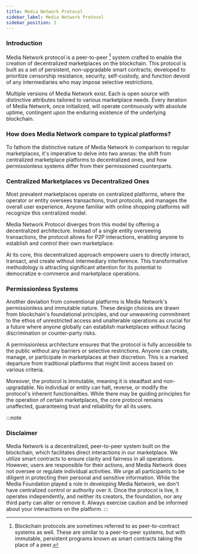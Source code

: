 ```yaml
---
title: Media Network Protocol
sidebar_label: Media Network Protocol
sidebar_position: 2
---
```


### Introduction

Media Network protocol is a peer-to-peer [^1] system crafted to enable the creation of decentralized marketplaces on the blockchain. This protocol is built as a set of persistent, non-upgradable smart contracts; developed to prioritize censorship resistance, security, self-custody, and function devoid of any intermediaries who may impose selective restrictions.

Multiple versions of Media Network exist. Each is open source with distinctive attributes tailored to various marketplace needs. Every iteration of Media Network, once initialized, will operate continuously with absolute uptime, contingent upon the enduring existence of the underlying blockchain.

### How does Media Network compare to typical platforms?
To fathom the distinctive nature of Media Network in comparison to regular marketplaces, it's imperative to delve into two arenas: the shift from centralized marketplace platforms to decentralized ones, and how permissionless systems differ from their permissioned counterparts.

### Centralized Marketplaces vs Decentralized Ones
Most prevalent marketplaces operate on centralized platforms, where the operator or entity oversees transactions, trust protocols, and manages the overall user experience. Anyone familiar with online shopping platforms will recognize this centralized model.

Media Network Protocol diverges from this model by offering a decentralized architecture. Instead of a single entity overseeing transactions, the protocol allows for P2P interactions, enabling anyone to establish and control their own marketplace.

At its core, this decentralized approach empowers users to directly interact, transact, and create without intermediary interference. This transformative methodology is attracting significant attention for its potential to democratize e-commerce and marketplace operations.

### Permissionless Systems
Another deviation from conventional platforms is Media Network's permissionless and immutable nature. These design choices are drawn from blockchain's foundational principles, and our unwavering commitment to the ethos of unrestricted access and unalterable operations as crucial for a future where anyone globally can establish marketplaces without facing discrimination or counter-party risks.

A permissionless architecture ensures that the protocol is fully accessible to the public without any barriers or selective restrictions. Anyone can create, manage, or participate in marketplaces at their discretion. This is a marked departure from traditional platforms that might limit access based on various criteria.

Moreover, the protocol is immutable, meaning it is steadfast and non-upgradable. No individual or entity can halt, reverse, or modify the protocol's inherent functionalities. While there may be guiding principles for the operation of certain marketplaces, the core protocol remains unaffected, guaranteeing trust and reliability for all its users.

[^1]: Blockchain protocols are sometimes referred to as peer-to-contract systems as well. These are similar to a peer-to-peer systems, but with immutable, persistent programs known as smart contracts taking the place of a peer.

:::note
### Disclaimer
Media Network is a decentralized, peer-to-peer system built on the blockchain, which facilitates direct interactions in our marketplace. We utilize smart contracts to ensure clarity and fairness in all operations. However, users are responsible for their actions, and Media Network does not oversee or regulate individual activities. We urge all participants to be diligent in protecting their personal and sensitive information. While the Media Foundation played a role in developing Media Network, we don't have centralized control or authority over it. Once the protocol is live, it operates independently, and neither its creators, the foundation, nor any third party can alter or remove it. Always exercise caution and be informed about your interactions on the platform.
:::